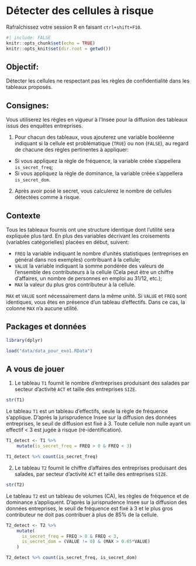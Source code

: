 # Détecter des cellules à risque

Rafraîchissez votre session R en faisant `ctrl+shift+F10`.


```{r}
#| include: FALSE
knitr::opts_chunk$set(echo = TRUE)
knitr::opts_knit$set(dir.root = getwd())
```


## Objectif:

Détecter les cellules ne respectant pas les règles de confidentialité
dans les tableaux proposés.

## Consignes:

Vous utiliserez les règles en vigueur à l'Insee pour la diffusion des
tableaux issus des enquêtes entreprises.

1.  Pour chacun des tableaux, vous ajouterez une variable booléenne
    indiquant si la cellule est problématique (`TRUE`) ou non (`FALSE`),
    au regard de chacune des règles pertinentes à appliquer:
    
-   Si vous appliquez la règle de fréquence, la variable créée
    s'appellera `is_secret_freq`;
-   Si vous appliquez la règle de dominance, la variable créée
    s'appellera `is_secret_dom`.

2.  Après avoir posé le secret, vous calculerez le nombre de cellules
    détectées comme à risque.

## Contexte

Tous les tableaux fournis ont une structure identique dont l'utilité
sera expliquée plus tard. En plus des variables décrivant les
croisements (variables catégorielles) placées en début, suivent:

-   `FREQ` la variable indiquant le nombre d'unités statistiques
    (entreprises en général dans nos exemples) contribuant à la cellule;
-   `VALUE` la variable indiquant la somme pondérée des valeurs de
    l'ensemble des contributeurs à la cellule (Cela peut être un chiffre
    d'affaires, un nombre de personnes en emploi au 31/12, etc.);
-   `MAX` la valeur du plus gros contributeur à la cellule.

`MAX` et `VALUE` sont nécessairement dans la même unité. Si `VALUE` et
`FREQ` sont identiques, vous êtes en présence d'un tableau d'effectifs.
Dans ce cas, la colonne `MAX` n'a aucune utilité.

## Packages et données


```{r}
library(dplyr)
```


```{r}
load("data/data_pour_exo1.RData")
```


## A vous de jouer

1.  Le tableau `T1` fournit le nombre d'entreprises produisant des
    salades par secteur d'activité `ACT` et taille des entreprises
    `SIZE`.

```{r}
str(T1)
```

Le tableau `T1` est un tableau d'effectifs, seule la règle de fréquence
s'applique. D'après la jurisprudence Insee sur la diffusion des données
entreprises, le seuil de diffusion est fixé à 3. Toute cellule non nulle
ayant un effectif \< 3 est jugée à risque (ré-identification).

```{r}
T1_detect <- T1 %>%
    mutate(is_secret_freq = FREQ > 0 & FREQ < 3)
```


```{r}
T1_detect %>% count(is_secret_freq)
```


2.  Le tableau `T2` fournit le chiffre d'affaires des entreprises
    produisant des salades, par secteur d'activité `ACT` et taille des
    entreprises `SIZE`.

```{r}
str(T2)
```

Le tableau `T2` est un tableau de volumes (CA), les règles de fréquence
et de dominance s'appliquent. D'après la jurisprudence Insee sur la
diffusion des données entreprises, le seuil de fréquence est fixé à 3 et
le plus gros contributeur ne doit pas contribuer à plus de 85% de la
cellule.

```{r}
T2_detect <- T2 %>%
    mutate(
      is_secret_freq = FREQ > 0 & FREQ < 3,
      is_secret_dom = (VALUE != 0) & (MAX > 0.85*VALUE)
    )
```


```{r}
T2_detect %>% count(is_secret_freq, is_secret_dom)
```

